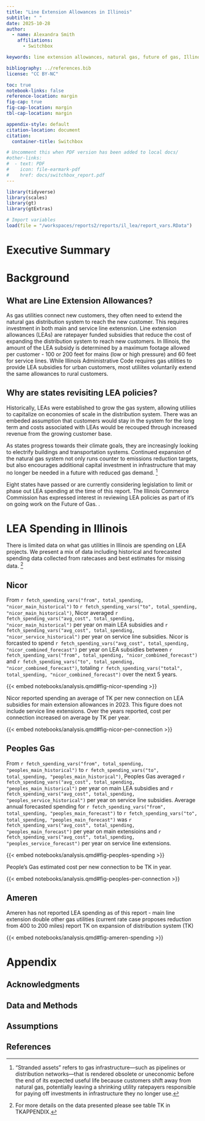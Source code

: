 ```yaml
---
title: "Line Extension Allowances in Illinois"
subtitle: " "
date: 2025-10-28
author:
  - name: Alexandra Smith
    affiliations:
      - Switchbox

keywords: line extension allowances, natural gas, future of gas, Illinois

bibliography: ../references.bib
license: "CC BY-NC"

toc: true
notebook-links: false
reference-location: margin
fig-cap: true
fig-cap-location: margin
tbl-cap-location: margin

appendix-style: default
citation-location: document
citation:
  container-title: Switchbox

# Uncomment this when PDF version has been added to local docs/
#other-links:
#  - text: PDF
#    icon: file-earmark-pdf
#    href: docs/switchbox_report.pdf
---
```


```r
library(tidyverse)
library(scales)
library(gt)
library(gtExtras)

# Import variables
load(file = "/workspaces/reports2/reports/il_lea/report_vars.RData")
```


# Executive Summary




# Background

## What are Line Extension Allowances?

As gas utilities connect new customers, they often need to extend the natural gas distribution system to reach the new customer. This requires investment in both main and service line extensnion. Line extension allowances (LEAs) are ratepayer funded subsidies that reduce the cost of expanding the distribution system to reach new customers. In Illinois, the amount of the LEA subsidy is determined by a maximum footage allowed per customer - 100 or 200 feet for mains (low or high pressure) and 60 feet for service lines. While Illinois Administrative Code requires gas utilities to provide LEA subsidies for urban customers, most utiliites voluntarily extend the same allowances to rural customers.


## Why are states revisiting LEA policies?
Historically, LEAs were established to grow the gas system, allowing utiliies to capitalize on economies of scale in the distribution system. There was an embeded assumption that customers would stay in the system for the long term and costs associated with LEAs would be recouped through increased revenue from the growing customer base.

As states progress towards their climate goals, they are increasingly looking to electrify buildings and transportation systems. Continued expansion of the natural gas system not only runs counter to emissions reduction targets, but also encourages additional capital investment in infrastructure that may no longer be needed in a future with reduced gas demand. [^stranded_assets]

[^stranded_assets]: "Stranded assets" refers to gas infrastructure—such as pipelines or distribution networks—that is rendered obsolete or uneconomic before the end of its expected useful life because customers shift away from natural gas, potentially leaving a shrinking utility ratepayers responsible for paying off investments in infrastructure they no longer use.

Eight states have passed or are currently considering legislation to limit or phase out LEA spending at the time of this report. The Illinois Commerce Commission has expressed interest in reviewing LEA policies as part of it's on going work on the Future of Gas. .

# LEA Spending in Illinois
There is limited data on what gas utilities in Illinois are spending on LEA projects. We present a mix of data including historical and forecasted spending data collected from ratecases and best estimates for missing data. [^data_sources]

[^data_sources]: For more details on the data presented please see table TK in TKAPPENDIX.


## Nicor
From `r fetch_spending_vars("from", total_spending, "nicor_main_historical")` to `r fetch_spending_vars("to", total_spending, "nicor_main_historical")`, Nicor averaged `r fetch_spending_vars("avg_cost", total_spending, "nicor_main_historical")` per year on main LEA subsidies and `r fetch_spending_vars("avg_cost", total_spending, "nicor_service_historical")` per year on service line subsidies.
Nicor is forcasted to spend `r fetch_spending_vars("avg_cost", total_spending, "nicor_combined_forecast")` per year on LEA subsidies between `r fetch_spending_vars("from", total_spending, "nicor_combined_forecast")` and `r fetch_spending_vars("to", total_spending, "nicor_combined_forecast")`, totaling `r fetch_spending_vars("total", total_spending, "nicor_combined_forecast")` over the next 5 years.

:::{.column-page-inset-right}
{{< embed notebooks/analysis.qmd#fig-nicor-spending >}}
:::

Nicor reported spending an average of TK per new connection on LEA subsidies for main extension allowances in 2023. This figure does not include service line extensions. Over the years reported, cost per connection increased on average by TK per year.


:::{.column-page-inset-right}
{{< embed notebooks/analysis.qmd#fig-nicor-per-connection >}}
:::


## Peoples Gas

From `r fetch_spending_vars("from", total_spending, "peoples_main_historical")` to `r fetch_spending_vars("to", total_spending, "peoples_main_historical")`, Peoples Gas averaged `r fetch_spending_vars("avg_cost", total_spending, "peoples_main_historical")` per year on main LEA subsidies and `r fetch_spending_vars("avg_cost", total_spending, "peoples_service_historical")` per year on service line subsidies. Average annual forecasted spending for `r fetch_spending_vars("from", total_spending, "peoples_main_forecast")` to `r fetch_spending_vars("to", total_spending, "peoples_main_forecast")` was `r fetch_spending_vars("avg_cost", total_spending, "peoples_main_forecast")` per year on main extensioins and `r fetch_spending_vars("avg_cost", total_spending, "peoples_service_forecast")` per year on service line extensions.

:::{.column-page-inset-right}
{{< embed notebooks/analysis.qmd#fig-peoples-spending >}}
:::

People's Gas estimated cost per new connection to be TK in year.

:::{.column-page-inset-right}
{{< embed notebooks/analysis.qmd#fig-peoples-per-connection >}}
:::

## Ameren

Ameren has not reported LEA spending
as of this report - main line extension double other gas utilities (current rate case proposes reduction from 400 to 200 miles)
report TK on expansion of distribution system (TK)

:::{.column-page-inset-right}
{{< embed notebooks/analysis.qmd#fig-ameren-spending >}}
:::



# Appendix

## Acknowledgments

## Data and Methods

## Assumptions

## References
